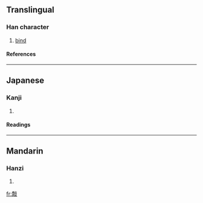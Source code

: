 {{see|敿}}

==Translingual==
===Han character===
{{Han char|rn=66|rad=攴|as=12|sn=16|four=|canj=竹月卜水 (HBYE)}}
# [[bind]]
====References====
{{Han ref|kx=0475.180|dkj=13382|hdz=21476.130|uh=657D|ud=25981}}
----
==Japanese==
===Kanji===
{{ja-kanji|grade=|rs=攴12}}
# {{defn|Japanese}} 
====Readings====
{{ja-readings|on=[[きょう]] (kyō), [[ぎょう]] (gyō)|kun=[[つなぐ]] (tsunagu)}}
----
==Mandarin==
===Hanzi===
{{cmn-hanzi|pin=[[jiǎo]] ([[jiao3]])|wg=chiao<sup>3</sup>}}
# {{defn|Mandarin}}

[[fr:敽]]